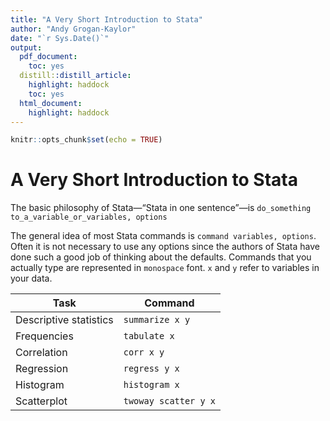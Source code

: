 ```yaml
---
title: "A Very Short Introduction to Stata"
author: "Andy Grogan-Kaylor"
date: "`r Sys.Date()`"
output:
  pdf_document:
    toc: yes
  distill::distill_article:
    highlight: haddock
    toc: yes
  html_document:
    highlight: haddock
---
```


```r

knitr::opts_chunk$set(echo = TRUE)

```

# A Very Short Introduction to Stata

The basic philosophy of Stata---“Stata in one sentence”---is `do_something to_a_variable_or_variables, options`

The general idea of most Stata commands is `command variables, options`. Often it is not necessary to use any options since the authors of Stata have done such a good job of thinking about the defaults. Commands that you actually type are represented in `monospace` font. `x` and `y` refer to variables in your data.

| Task | Command | 
|------|-----|
| Descriptive statistics | `summarize x y` |
| Frequencies | `tabulate x` |
| Correlation | `corr x y` |
| Regression | `regress y x` |
| Histogram | `histogram x` |
| Scatterplot | `twoway scatter y x` |



